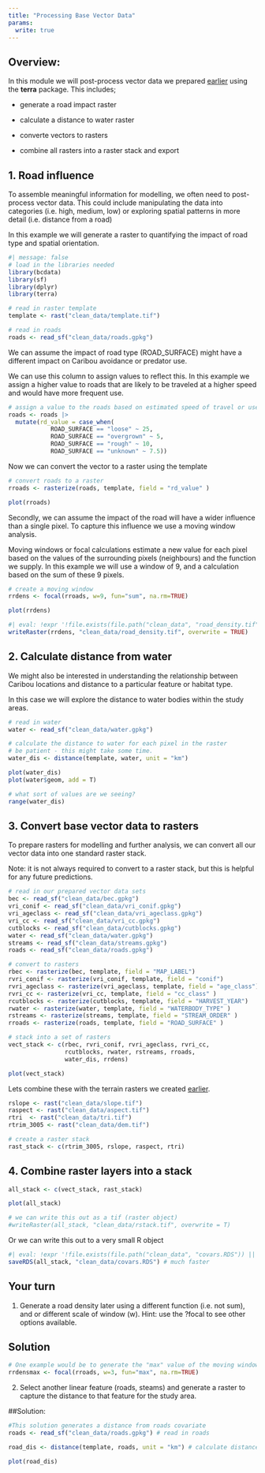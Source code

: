 ```yaml
---
title: "Processing Base Vector Data"
params:
  write: true
---
```


## Overview:

In this module we will post-process vector data we prepared [earlier](05-vector-bcdata.qmd) using the **terra** package. This includes;

-   generate a road impact raster

-   calculate a distance to water raster

-   converte vectors to rasters

-   combine all rasters into a raster stack and export

## 1. Road influence

To assemble meaningful information for modelling, we often need to post-process vector data. This could include manipulating the data into categories (i.e. high, medium, low) or exploring spatial patterns in more detail (i.e. distance from a road)

In this example we will generate a raster to quantifying the impact of road type and spatial orientation.

```r
#| message: false
# load in the libraries needed
library(bcdata)
library(sf)
library(dplyr)
library(terra)

# read in raster template
template <- rast("clean_data/template.tif")

# read in roads
roads <- read_sf("clean_data/roads.gpkg")

```

We can assume the impact of road type (ROAD_SURFACE) might have a different impact on Caribou avoidance or predator use.

We can use this column to assign values to reflect this. In this example we assign a higher value to roads that are likely to be traveled at a higher speed and would have more frequent use.

```r
# assign a value to the roads based on estimated speed of travel or use
roads <- roads |>
  mutate(rd_value = case_when(
            ROAD_SURFACE == "loose" ~ 25,
            ROAD_SURFACE == "overgrown" ~ 5,
            ROAD_SURFACE == "rough" ~ 10,
            ROAD_SURFACE == "unknown" ~ 7.5)) 


```

Now we can convert the vector to a raster using the template

```r
# convert roads to a raster 
rroads <- rasterize(roads, template, field = "rd_value" )

plot(rroads)

```

Secondly, we can assume the impact of the road will have a wider influence than a single pixel. To capture this influence we use a moving window analysis.

Moving windows or focal calculations estimate a new value for each pixel based on the values of the surrounding pixels (neighbours) and the function we supply. In this example we will use a window of 9, and a calculation based on the sum of these 9 pixels.

```r
# create a moving window 
rrdens <- focal(rroads, w=9, fun="sum", na.rm=TRUE)

plot(rrdens)

```

```r
#| eval: !expr '!file.exists(file.path("clean_data", "road_density.tif")) || isTRUE(params$write)'
writeRaster(rrdens, "clean_data/road_density.tif", overwrite = TRUE) 

```

## 2. Calculate distance from water

We might also be interested in understanding the relationship between Caribou locations and distance to a particular feature or habitat type.

In this case we will explore the distance to water bodies within the study areas.

```r
# read in water 
water <- read_sf("clean_data/water.gpkg")

# calculate the distance to water for each pixel in the raster
# be patient - this might take some time. 
water_dis <- distance(template, water, unit = "km")

plot(water_dis)
plot(water$geom, add = T)

# what sort of values are we seeing?
range(water_dis)

```

## 3. Convert base vector data to rasters

To prepare rasters for modelling and further analysis, we can convert all our vector data into one standard raster stack.

Note: it is not always required to convert to a raster stack, but this is helpful for any future predictions.

```r
# read in our prepared vector data sets
bec <- read_sf("clean_data/bec.gpkg")
vri_conif <- read_sf("clean_data/vri_conif.gpkg")
vri_ageclass <- read_sf("clean_data/vri_ageclass.gpkg")
vri_cc <- read_sf("clean_data/vri_cc.gpkg")
cutblocks <- read_sf("clean_data/cutblocks.gpkg")
water <- read_sf("clean_data/water.gpkg")
streams <- read_sf("clean_data/streams.gpkg")
roads <- read_sf("clean_data/roads.gpkg")

# convert to rasters
rbec <- rasterize(bec, template, field = "MAP_LABEL")
rvri_conif <- rasterize(vri_conif, template, field = "conif")
rvri_ageclass <- rasterize(vri_ageclass, template, field = "age_class")
rvri_cc <- rasterize(vri_cc, template, field = "cc_class" )
rcutblocks <- rasterize(cutblocks, template, field = "HARVEST_YEAR")
rwater <- rasterize(water, template, field = "WATERBODY_TYPE" )
rstreams <- rasterize(streams, template, field = "STREAM_ORDER" )
rroads <- rasterize(roads, template, field = "ROAD_SURFACE" )

# stack into a set of rasters
vect_stack <- c(rbec, rvri_conif, rvri_ageclass, rvri_cc,
                rcutblocks, rwater, rstreams, rroads, 
                water_dis, rrdens)

plot(vect_stack)

```

Lets combine these with the terrain rasters we created [earlier](06-raster-data.qmd).

```r
rslope <- rast("clean_data/slope.tif")
raspect <- rast("clean_data/aspect.tif")
rtri  <- rast("clean_data/tri.tif")
rtrim_3005 <- rast("clean_data/dem.tif")

# create a raster stack
rast_stack <- c(rtrim_3005, rslope, raspect, rtri)

```

## 4. Combine raster layers into a stack

```r
all_stack <- c(vect_stack, rast_stack)

plot(all_stack)

# we can write this out as a tif (raster object) 
#writeRaster(all_stack, "clean_data/rstack.tif", overwrite = T)
```

Or we can write this out to a very small R object

```r
#| eval: !expr '!file.exists(file.path("clean_data", "covars.RDS")) || isTRUE(params$write)'
saveRDS(all_stack, "clean_data/covars.RDS") # much faster
```

## Your turn

1.  Generate a road density later using a different function (i.e. not sum), and or different scale of window (w). Hint: use the ?focal to see other options available.

::: {.callout-tip collapse="true"}
## Solution

```r
# One example would be to generate the "max" value of the moving window. Note the w parameter is also reduced in the example. 
rrdensmax <- focal(rroads, w=3, fun="max", na.rm=TRUE)

```
:::

2.  Select another linear feature (roads, steams) and generate a raster to capture the distance to that feature for the study area.

::: {.callout-tip collapse="true"}

##Solution:

```r
#This solution generates a distance from roads covariate
roads <- read_sf("clean_data/roads.gpkg") # read in roads

road_dis <- distance(template, roads, unit = "km") # calculate distance - be patient this might take time. 

plot(road_dis)

```
:::
